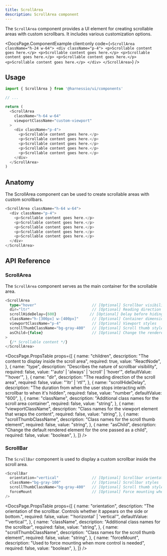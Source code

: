 ```yaml
---
title: ScrollArea
description: ScrollArea component
---
```


The `ScrollArea` component provides a UI element for creating scrollable areas with custom scrollbars. It includes various customization options.


<DocsPage.ComponentExample
  client:only
  code={`<ScrollArea className="h-24 w-64">
    <div className="p-4">
        <p>Scrollable content goes here.</p>
        <p>Scrollable content goes here.</p>
        <p>Scrollable content goes here.</p>
        <p>Scrollable content goes here.</p>
        <p>Scrollable content goes here.</p>
    </div>
</ScrollArea>`}
/>

## Usage

```typescript jsx
import { ScrollArea } from '@harnessio/ui/components'

// ...

return (
  <ScrollArea
    className="h-64 w-64"
    viewportClassName="custom-viewport"
  >
    <div className="p-4">
      <p>Scrollable content goes here.</p>
      <p>Scrollable content goes here.</p>
      <p>Scrollable content goes here.</p>
      <p>Scrollable content goes here.</p>
      <p>Scrollable content goes here.</p>
    </div>
  </ScrollArea>
)
```

## Anatomy

The ScrollArea component can be used to create scrollable areas with custom scrollbars.

```typescript jsx
<ScrollArea className="h-64 w-64">
  <div className="p-4">
    <p>Scrollable content goes here.</p>
    <p>Scrollable content goes here.</p>
    <p>Scrollable content goes here.</p>
    <p>Scrollable content goes here.</p>
    <p>Scrollable content goes here.</p>
  </div>
</ScrollArea>
```

## API Reference

### ScrollArea

The `ScrollArea` component serves as the main container for the scrollable area.

```typescript jsx
<ScrollArea
  type="hover"                         // [Optional] Scrollbar visibility behavior ('auto' | 'always' | 'scroll' | 'hover')
  dir="ltr"                            // [Optional] Reading direction ('ltr' | 'rtl')
  scrollHideDelay={600}               // [Optional] Delay before hiding scrollbar (in ms)
  className="h-[300px] w-[400px]"      // [Optional] Container dimensions and styles
  viewportClassName="p-4"              // [Optional] Viewport styles
  scrollThumbClassName="bg-gray-400"   // [Optional] Scroll thumb styles
  asChild={false}                      // [Optional] Change the rendered element
>
  {/* Scrollable content */}
</ScrollArea>
```

<DocsPage.PropsTable
  props={[
    {
      name: "children",
      description: "The content to display inside the scroll area",
      required: true,
      value: "ReactNode",
    },
    {
      name: "type",
      description: "Describes the nature of scrollbar visibility",
      required: false,
      value: "'auto' | 'always' | 'scroll' | 'hover'",
      defaultValue: "'hover'",
    },
    {
      name: "dir",
      description: "The reading direction of the scroll area",
      required: false,
      value: "'ltr' | 'rtl'",
    },
    {
      name: "scrollHideDelay",
      description:
        "The duration from when the user stops interacting with scrollbar to when it's hidden",
      required: false,
      value: "number",
      defaultValue: "600",
    },
    {
      name: "className",
      description: "Additional class names for the scroll area container",
      required: false,
      value: "string",
    },
    {
      name: "viewportClassName",
      description:
        "Class names for the viewport element that wraps the content",
      required: false,
      value: "string",
    },
    {
      name: "scrollThumbClassName",
      description: "Class names for the scroll thumb element",
      required: false,
      value: "string",
    },
    {
      name: "asChild",
      description:
        "Change the default rendered element for the one passed as a child",
      required: false,
      value: "boolean",
    },
  ]}
/>

### ScrollBar

The `ScrollBar` component is used to display a custom scrollbar inside the scroll area.

```typescript jsx
<ScrollBar
  orientation="vertical"               // [Optional] Scrollbar orientation ('horizontal' | 'vertical')
  className="bg-gray-100"              // [Optional] Scrollbar styles
  scrollThumbClassName="bg-gray-400"   // [Optional] Scroll thumb styles
  forceMount                           // [Optional] Force mounting when more control is needed
/>
```

<DocsPage.PropsTable
  props={[
    {
      name: "orientation",
      description:
        "The orientation of the scrollbar. Controls whether it appears on the side or bottom.",
      required: false,
      value: "'horizontal' | 'vertical'",
      defaultValue: "'vertical'",
    },
    {
      name: "className",
      description: "Additional class names for the scrollbar",
      required: false,
      value: "string",
    },
    {
      name: "scrollThumbClassName",
      description: "Class names for the scroll thumb element",
      required: false,
      value: "string",
    },
    {
      name: "forceMount",
      description: "Used to force mounting when more control is needed",
      required: false,
      value: "boolean",
    },
  ]}
/>
